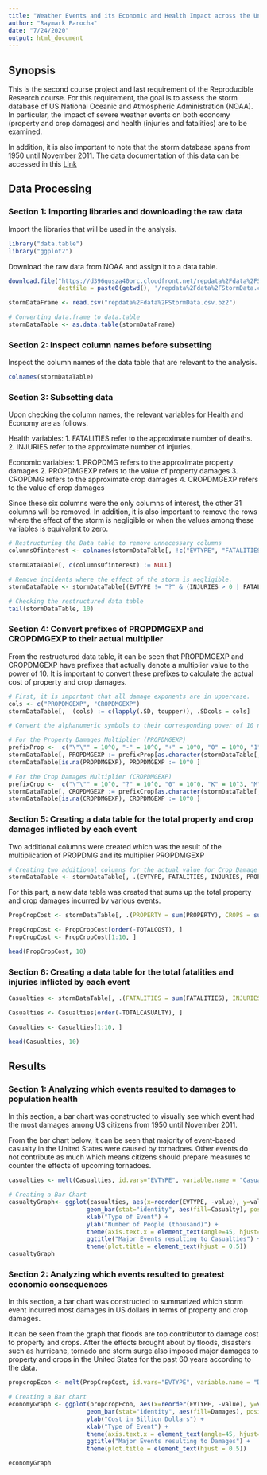```yaml
---
title: "Weather Events and its Economic and Health Impact across the United States"
author: "Raymark Parocha"
date: "7/24/2020"
output: html_document
---
```


## Synopsis

This is the second course project and last requirement of the Reproducible Research course. For this requirement, the goal
is to assess the storm database of US National Oceanic and Atmospheric Administration (NOAA). In particular, the impact of
severe weather events on both economy (property and crop damages) and health (injuries and fatalities) are to be examined. 

In addition, it is also important to note that the storm database spans from 1950 until November 2011. The data documentation
of this data can be accessed in this [Link](https://d396qusza40orc.cloudfront.net/repdata%2Fpeer2_doc%2Fpd01016005curr.pdf)

## Data Processing

### Section 1: Importing libraries and downloading the raw data

Import the libraries that will be used in the analysis.

```r
library("data.table")
library("ggplot2")
```

Download the raw data from NOAA and assign it to a data table.
```r
download.file("https://d396qusza40orc.cloudfront.net/repdata%2Fdata%2FStormData.csv.bz2", 
              destfile = paste0(getwd(), '/repdata%2Fdata%2FStormData.csv.bz2'), mode="wb")

stormDataFrame <- read.csv("repdata%2Fdata%2FStormData.csv.bz2")

# Converting data.frame to data.table
stormDataTable <- as.data.table(stormDataFrame)
```

### Section 2: Inspect column names before subsetting

Inspect the column names of the data table that are relevant to the analysis.
```r
colnames(stormDataTable)
```

### Section 3: Subsetting data

Upon checking the column names, the relevant variables for Health and Economy are as follows.

Health variables: 
1. FATALITIES refer to the approximate number of deaths.
2. INJURIES refer to the approximate number of injuries.

Economic variables:
1. PROPDMG refers to the approximate property damages
2. PROPDMGEXP refers to the value of property damages
3. CROPDMG refers to the approximate crop damages
4. CROPDMGEXP refers to the value of crop damages

Since these six columns were the only columns of interest, the other 31 columns will be removed. In addition, it is 
also important to remove the rows where the effect of the storm is negligible or when the values among these variables
is equivalent to zero.
```r

# Restructuring the Data table to remove unnecessary columns
columnsOfinterest <- colnames(stormDataTable[, !c("EVTYPE", "FATALITIES", "INJURIES", "PROPDMG", "PROPDMGEXP", "CROPDMG", "CROPDMGEXP")])

stormDataTable[, c(columnsOfinterest) := NULL]

# Remove incidents where the effect of the storm is negligible.   
stormDataTable <- stormDataTable[(EVTYPE != "?" & (INJURIES > 0 | FATALITIES > 0 | PROPDMG > 0 | CROPDMG > 0)), c("EVTYPE", "FATALITIES", "INJURIES", "PROPDMG", "PROPDMGEXP", "CROPDMG", "CROPDMGEXP") ]
```

```r
# Checking the restructured data table
tail(stormDataTable, 10)
```

### Section 4: Convert prefixes of PROPDMGEXP and CROPDMGEXP to their actual multiplier

From the restructured data table, it can be seen that PROPDMGEXP and CROPDMGEXP have prefixes that actually denote a multiplier
value to the power of 10. It is important to convert these prefixes to calculate the actual cost of property and crop damages.
```r

# First, it is important that all damage exponents are in uppercase.
cols <- c("PROPDMGEXP", "CROPDMGEXP")
stormDataTable[,  (cols) := c(lapply(.SD, toupper)), .SDcols = cols]

# Convert the alphanumeric symbols to their corresponding power of 10 numeric values.

# For the Property Damages Multiplier (PROPDMGEXP)
prefixProp <-  c("\"\"" = 10^0, "-" = 10^0, "+" = 10^0, "0" = 10^0, "1" = 10^1, "2" = 10^2, "3" = 10^3, "4" = 10^4, "5" = 10^5, "6" = 10^6, "7" = 10^7, "8" = 10^8, "9" = 10^9, "H" = 10^2, "K" = 10^3, "M" = 10^6, "B" = 10^9)
stormDataTable[, PROPDMGEXP := prefixProp[as.character(stormDataTable[,PROPDMGEXP])]]
stormDataTable[is.na(PROPDMGEXP), PROPDMGEXP := 10^0 ]

# For the Crop Damages Multiplier (CROPDMGEXP)
prefixCrop <-  c("\"\"" = 10^0, "?" = 10^0, "0" = 10^0, "K" = 10^3, "M" = 10^6,"B" = 10^9)
stormDataTable[, CROPDMGEXP := prefixCrop[as.character(stormDataTable[,CROPDMGEXP])] ]
stormDataTable[is.na(CROPDMGEXP), CROPDMGEXP := 10^0 ]
```

### Section 5: Creating a data table for the total property and crop damages inflicted by each event

Two additional columns were created which was the result of the multiplication of PROPDMG and its multiplier PROPDMGEXP
```r
# Creating two additional columns for the actual value for Crop Damage and Property Damage  
stormDataTable <- stormDataTable[, .(EVTYPE, FATALITIES, INJURIES, PROPDMG, PROPDMGEXP, PROPERTY = PROPDMG * PROPDMGEXP, CROPDMG, CROPDMGEXP, CROPS = CROPDMG * CROPDMGEXP)]
```

For this part, a new data table was created that sums up the total property and crop damages incurred by various events.
```r
PropCropCost <- stormDataTable[, .(PROPERTY = sum(PROPERTY), CROPS = sum(CROPS), TOTALCOST = sum(PROPERTY) + sum(CROPS)), by = .(EVTYPE)]

PropCropCost <- PropCropCost[order(-TOTALCOST), ]
PropCropCost <- PropCropCost[1:10, ]

head(PropCropCost, 10)
```

### Section 6: Creating a data table for the total fatalities and injuries inflicted by each event

```r
Casualties <- stormDataTable[, .(FATALITIES = sum(FATALITIES), INJURIES = sum(INJURIES), TOTALCASUALTY = sum(FATALITIES) + sum(INJURIES)), by = .(EVTYPE)]

Casualties <- Casualties[order(-TOTALCASUALTY), ]

Casualties <- Casualties[1:10, ]

head(Casualties, 10)
```

## Results

### Section 1: Analyzing which events resulted to damages to population health

In this section, a bar chart was constructed to visually see which event had the most damages among US citizens from 1950
until November 2011.

From the bar chart below, it can be seen that majority of event-based casualty in the United States were caused by tornadoes. Other events do not contribute as much which means citizens should prepare measures to counter the effects of upcoming tornadoes. 

```r
casualties <- melt(Casualties, id.vars="EVTYPE", variable.name = "Casualty")

# Creating a Bar Chart
casualtyGraph<- ggplot(casualties, aes(x=reorder(EVTYPE, -value), y=value/10^3)) +
                      geom_bar(stat="identity", aes(fill=Casualty), position="dodge") +
                      xlab("Type of Event") +
                      ylab("Number of People (thousand)") +
                      theme(axis.text.x = element_text(angle=45, hjust=1))+
                      ggtitle("Major Events resulting to Casualties") + 
                      theme(plot.title = element_text(hjust = 0.5))
casualtyGraph
```

### Section 2: Analyzing which events resulted to greatest economic consequences

In this section, a bar chart was constructed to summarized which storm event incurred most damages in US dollars in terms of property and crop damages.

It can be seen from the graph that floods are top contributor to damage cost to property and crops. After the effects brought about by floods, disasters such as hurricane, tornado and storm surge also imposed major damages to property and crops in the United States for the past 60 years according to the data.

```r
propcropEcon <- melt(PropCropCost, id.vars="EVTYPE", variable.name = "Damages")

# Creating a Bar chart
economyGraph <- ggplot(propcropEcon, aes(x=reorder(EVTYPE, -value), y=value/10^9)) + 
                      geom_bar(stat="identity", aes(fill=Damages), position="dodge") +
                      ylab("Cost in Billion Dollars") +
                      xlab("Type of Event") +
                      theme(axis.text.x = element_text(angle=45, hjust=1)) +
                      ggtitle("Major Events resulting to Damages") + 
                      theme(plot.title = element_text(hjust = 0.5))

economyGraph
```